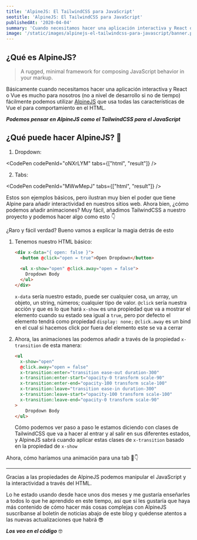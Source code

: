 ```yaml
---
title: 'AlpineJS: El TailwindCSS para JavaScript'
seotitle: 'AlpineJS: El TailwindCSS para JavaScript'
publishedAt: '2020-04-04'
summary: 'Cuando necesitamos hacer una aplicación interactiva y React o Vue es mucho para nosotros, AlpineJS llega para hacernos el trabajo más rápido.'
image: '/static/images/alpinejs-el-tailwindcss-para-javascript/banner.png'
---
```


## ¿Qué es AlpineJS?

> A rugged, minimal framework for composing JavaScript behavior in your markup.

Básicamente cuando necesitamos hacer una aplicación interactiva y React o Vue es mucho para nosotros (no a nivel de desarrollo si no de tiempo) fácilmente podemos utilizar [AlpineJS](https://github.com/alpinejs/alpine) que usa todas las características de Vue el para comportamiento en el HTML.

_**Podemos pensar en AlpineJS como el TailwindCSS para el JavaScript**_

## ¿Qué puede hacer AlpineJS? 🧐

1. Dropdown:

<CodePen codePenId="oNXrLYM" tabs={["html", "result"]} />

2. Tabs:

<CodePen codePenId="MWwMepJ" tabs={["html", "result"]} />

Estos son ejemplos básicos, pero ilustran muy bien el poder que tiene Alpine para añadir interactividad en nuestros sitios web. Ahora bien, ¿cómo podemos añadir animaciones? Muy fácil, añadimos TailwindCSS a nuestro proyecto y podemos hacer algo como esto 👇

<CodePen codePenId="mdJZEwg" />

¿Raro y fácil verdad? Bueno vamos a explicar la magia detrás de esto

1. Tenemos nuestro HTML básico:
	```html
	<div x-data="{ open: false }">
	  <button @click="open = true">Open Dropdown</button>
		
	  <ul x-show="open" @click.away="open = false">
		Dropdown Body
	  </ul>
	</div>
	```
	`x-data` sería nuestro estado, puede ser cualquier cosa, un array, un objeto, un string, números; cualquier tipo de valor.
	`@click` sería nuestra acción y que es lo que hará
	`x-show` es una propiedad que va a mostrar el elemento cuando su estado sea igual a `true`, pero por defecto el elemento tendrá como propiedad `display: none;`
	`@click.away` es un bind en el cual si hacemos click por fuera del elemento este se va a cerrar

2. Ahora, las animaciones las podemos añadir a través de la propiedad `x-transition` de esta manera:
	```html
	<ul
	  x-show="open"
	  @click.away="open = false"
	  x-transition:enter="transition ease-out duration-300"
	  x-transition:enter-start="opacity-0 transform scale-90"
	  x-transition:enter-end="opacity-100 transform scale-100"
	  x-transition:leave="transition ease-in duration-300"
	  x-transition:leave-start="opacity-100 transform scale-100"
	  x-transition:leave-end="opacity-0 transform scale-90"
	>
		Dropdown Body
	</ul>
	```
	Cómo podemos ver paso a paso le estamos diciendo con clases de TailwindCSS que va a hacer al entrar y al salir en sus diferentes estados, y AlpineJS sabrá cuando aplicar estas clases de `x-transition` basado en la propiedad de `x-show`

Ahora, cómo haríamos una animación para una tab 🧐👇

<CodePen codePenId="dyoBXxB" />

---

Gracias a las propiedades de AlpineJS podemos manipular el JavaScript y la interactividad a través del HTML.

Lo he estado usando desde hace unos dos meses y me gustaría enseñarles a todos lo que he aprendido en este tiempo, así que si les gustaría que haya más contenido de cómo hacer más cosas complejas con AlpineJS suscríbanse al boletín de noticias abajo de este blog y quédense atentos a las nuevas actualizaciones que habrá 😎

_**Los veo en el código**_ 🤓